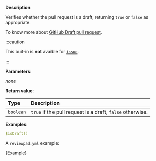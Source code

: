 
**Description**:

Verifies whether the pull request is a draft, returning `true` or `false` as appropriate.

To know more about [GitHub Draft pull request](https://github.blog/2019-02-14-introducing-draft-pull-requests/).

:::caution

This buit-in is **not** avaible for [`issue`](/guides/syntax#workflow).

:::

**Parameters**:

_none_

**Return value**:

| Type      | Description                                               |
| :-------- | :-------------------------------------------------------- |
| `boolean` | `true` if the pull request is a draft, `false` otherwise. |

**Examples**:

```yml
$isDraft()
```

A `reviewpad.yml` example:

<CodeBlock language="yml">{Example}</CodeBlock>
